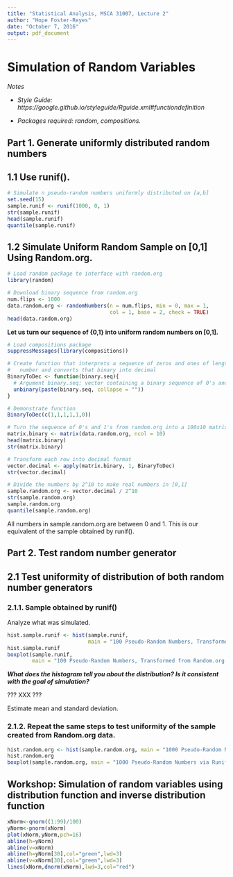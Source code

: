 ```yaml
---
title: "Statistical Analysis, MSCA 31007, Lecture 2"
author: "Hope Foster-Reyes"
date: "October 7, 2016"
output: pdf_document
---
```


# Simulation of Random Variables

_Notes_

* _Style Guide: https://google.github.io/styleguide/Rguide.xml#functiondefinition _

* _Packages required: random, compositions._

## Part 1. Generate uniformly distributed random numbers

## 1.1 Use runif().

```r
# Simulate n pseudo-random numbers uniformly distributed on [a,b]
set.seed(15)
sample.runif <- runif(1000, 0, 1)
str(sample.runif)
head(sample.runif)
quantile(sample.runif)
```

## 1.2 Simulate Uniform Random Sample on [0,1] Using Random.org.

```r
# Load random package to interface with random.org
library(random)

# Download binary sequence from random.org
num.flips <- 1000
data.random.org <- randomNumbers(n = num.flips, min = 0, max = 1, 
                                 col = 1, base = 2, check = TRUE)
head(data.random.org)
```

**Let us turn our sequence of {0,1} into uniform random numbers on [0,1].**

```r
# Load compositions package
suppressMessages(library(compositions))

# Create function that interprets a sequence of zeros and ones of length n as a binary
#   number and converts that binary into decimal
BinaryToDec <- function(binary.seq){
  # Argument binary.seq: vector containing a binary sequence of 0's and 1's
  unbinary(paste(binary.seq, collapse = ""))
}

# Demonstrate function
BinaryToDec(c(1,1,1,1,1,0))

# Turn the sequence of 0's and 1's from random.org into a 100x10 matrix
matrix.binary <- matrix(data.random.org, ncol = 10)
head(matrix.binary)
str(matrix.binary)

# Transform each row into decimal format
vector.decimal <- apply(matrix.binary, 1, BinaryToDec)
str(vector.decimal)

# Divide the numbers by 2^10 to make real numbers in [0,1]
sample.random.org <- vector.decimal / 2^10
str(sample.random.org)
sample.random.org
quantile(sample.random.org)
```

All numbers in sample.random.org are between 0 and 1. This is our equivalent of the sample obtained by runif().

## Part 2. Test random number generator

## 2.1 Test uniformity of distribution of both random number generators

### 2.1.1. Sample obtained by runif()

Analyze what was simulated.

```r
hist.sample.runif <- hist(sample.runif, 
                          main = "100 Pseudo-Random Numbers, Transformed from Random.org Binary Data")
hist.sample.runif
boxplot(sample.runif, 
        main = "100 Pseudo-Random Numbers, Transformed from Random.org Binary Data")
```

***What does the histogram tell you about the distribution? Is it consistent with the goal of simulation?***

??? XXX ???

Estimate mean and standard deviation.




### 2.1.2. Repeat the same steps to test uniformity of the sample created from Random.org data.

```r
hist.random.org <- hist(sample.random.org, main = "1000 Pseudo-Random Numbers via Runif()")
hist.random.org
boxplot(sample.random.org, main = "1000 Pseudo-Random Numbers via Runif()")
```

## Workshop: Simulation of random variables using distribution function and inverse distribution function

```r
xNorm<-qnorm((1:99)/100)
yNorm<-pnorm(xNorm)
plot(xNorm,yNorm,pch=16)
abline(h=yNorm)
abline(v=xNorm)
abline(h=yNorm[30],col="green",lwd=3)
abline(v=xNorm[30],col="green",lwd=3)
lines(xNorm,dnorm(xNorm),lwd=3,col="red")
```



